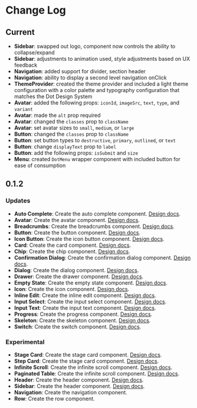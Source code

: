 
<Meta title="Change Log" />

# Change Log

## Current

- **Sidebar**: swapped out logo, component now controls the ability to collapse/expand
- **Sidebar**: adjustments to animation used, style adjustments based on UX feedback
- **Navigation**: added support for divider, section header
- **Navigation**: ability to display a second level navigation onClick
- **ThemeProvider**: created the theme provider and included a light theme configuration with a color palette and typography configuration that matches the Dot Design System
- **Avatar**: added the following props: `iconId`, `imageSrc`, `text`, `type`, and `variant`
- **Avatar**: made the `alt` prop required
- **Avatar**: changed the `classes` prop to `className`
- **Avatar**: set avatar sizes to `small`, `medium`, or `large`
- **Button**: changed the `classes` prop to `className`
- **Button**: set button types to `destructive`, `primary`, `outlined`, or `text`
- **Button**: change `displayText` prop to `label`
- **Button**: add the following props: `isSubmit` and `size`
- **Menu**: created `DotMenu` wrapper component with included button for ease of consumption

## 0.1.2

### Updates

- **Auto Complete**: Create the auto complete component. [Design docs](https://zeroheight.com/4a9ac476a/p/94a413-auto-complete/b/861f76).
- **Avatar**: Create the avatar component. [Design docs](https://zeroheight.com/4a9ac476a/p/357f84-avatar/b/207629).
- **Breadcrumbs**: Create the breadcrumbs component. [Design docs](https://zeroheight.com/4a9ac476a/p/67de7b-breadcrumbs/b/200388).
- **Button**: Create the button component. [Design docs](https://zeroheight.com/4a9ac476a/p/14028d-button/b/09d7b1).
- **Icon Button**: Create the icon button component. [Design docs](https://zeroheight.com/4a9ac476a/p/14028d-button/b/09d7b1).
- **Card**: Create the card component. [Design docs](https://zeroheight.com/4a9ac476a/p/7440a8-card/b/774ebb).
- **Chip**: Create the chip component. [Design docs](https://zeroheight.com/4a9ac476a/p/315218-chips/b/6323a7).
- **Confirmation Dialog**: Create the confirmation dialog component. [Design docs](https://zeroheight.com/4a9ac476a/p/516dfa-dialog/b/05631f).
- **Dialog**: Create the dialog component. [Design docs](https://zeroheight.com/4a9ac476a/p/516dfa-dialog/b/05631f).
- **Drawer**: Create the drawer component. [Design docs](https://zeroheight.com/4a9ac476a/p/84a534-drawer/b/200388).
- **Empty State**: Create the empty state component. [Design docs](https://zeroheight.com/4a9ac476a/p/413789-empty-state/b/483e63).
- **Icon**: Create the icon component. [Design docs](https://zeroheight.com/4a9ac476a/p/56c3a8-icon).
- **Inline Edit**: Create the inline edit component. [Design docs](https://zeroheight.com/4a9ac476a/p/199edb-inline-edit/b/758e10).
- **Input Select**: Create the input select component. [Design docs](https://zeroheight.com/4a9ac476a/p/3194b2-input-text/b/7993c9).
- **Input Text**: Create the input text component. [Design docs](https://zeroheight.com/4a9ac476a/p/3194b2-input-text/b/7993c9).
- **Progress**: Create the progress component. [Design docs](https://zeroheight.com/4a9ac476a/p/6102aa-progress-indicators/b/41fdf6).
- **Skeleton**: Create the skeleton component. [Design docs](https://zeroheight.com/4a9ac476a/p/739a93-skeleton-loader/b/060be8).
- **Switch**: Create the switch component. [Design docs](https://zeroheight.com/4a9ac476a/p/906d11-switches/b/71f6ed).

### Experimental

- **Stage Card**: Create the stage card component. [Design docs](https://zeroheight.com/4a9ac476a/p/52a412-stage-card/b/57fcb0).
- **Step Card**: Create the stage card component. [Design docs](https://zeroheight.com/4a9ac476a/p/495871-step-card/b/426fc4).
- **Infinite Scroll**: Create the infinite scroll component. [Design docs](https://zeroheight.com/4a9ac476a/p/796995-infinite-scroll/b/533430).
- **Paginated Table**: Create the infinite scroll component. [Design docs](https://zeroheight.com/4a9ac476a/p/662bde-table/b/25b7dc).
- **Header**: Create the header component. [Design docs](https://zeroheight.com/4a9ac476a/p/74161a-single-level-nav-flow/b/94d1c7).
- **Sidebar**: Create the header component. [Design docs](https://zeroheight.com/4a9ac476a/p/74161a-single-level-nav-flow/b/94d1c7).
- **Navigation**: Create the navigation component.
- **Row**: Create the row component.
